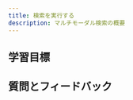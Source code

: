```yaml
---
title: 検索を実行する
description: マルチモーダル検索の概要
---
```

<!-- Like a subject number (e.g. CS101) -->

<!-- ## Overview -->

<!-- Provide context for this course, in addition to the concrete learning goals and outcomes. Why would someone want to do this unit? -->

<!-- :::warning TODO
Intro video here
::: -->

## <i class="fa-solid fa-bullseye-arrow"></i> 学習目標


<!-- Replace unitName with name from `unitData.js` - will pull in learning goals and outcomes -->
<LearningGoals unitName="mm_searches_ts"/>

## 質問とフィードバック


<DocsFeedback/>